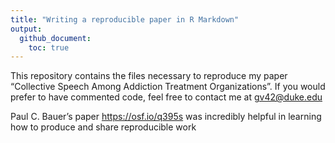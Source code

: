 ```yaml
---
title: "Writing a reproducible paper in R Markdown"
output:
  github_document:
    toc: true
---
```


This repository contains the files necessary to reproduce my paper "Collective Speech Among Addiction Treatment Organizations". If you would prefer to have commented code, feel free to contact me at [gv42@duke.edu](gv42@duke.edu)

Paul C. Bauer's paper [https://osf.io/q395s](https://osf.io/q395s) was incredibly helpful in learning how to produce and share reproducible work